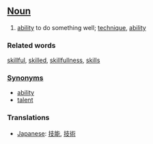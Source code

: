==[[Noun]]==

#[[ability]] to do something well; [[technique]], [[ability]]

===Related words===
[[skillful]], [[skilled]], [[skillfullness]], [[skills]]

===[[Synonym]]s===
*[[ability]]
*[[talent]]

===Translations===
*[[Japanese]]: [[技能]], [[技術]]